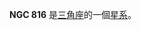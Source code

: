 {{NGCInfoBox|NGCID=NGC 816|發現者=讓·瑪璉·愛德華·史提芬|發現日期=1871年9月15日|其他編號=ZWG 504.16,NPM1G +29.0076 KUG 0205+290|曆元=J2000.0
|赤經=2時8分8.8秒
|赤緯=29°15'23"|星座=三角座|星體=星系|星等=14.2|表面亮度=12.1|藍等=15.2}}

'''NGC 816''' 是[[三角座|三角座]]的一個[[星系|星系]]。

{{NGCReference|816}}
{{Catalogs|NGC=816}}